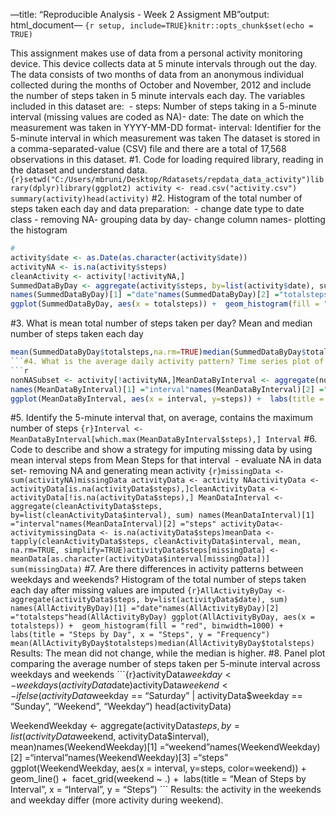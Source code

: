 ---title: "Reproducible Analysis - Week 2 Assigment MB"output: html_document---
```{r setup, include=TRUE}knitr::opts_chunk$set(echo = TRUE)```

This assignment makes use of data from a personal activity monitoring device. This device collects data at 5 minute intervals through out the day. The data consists of two months of data from an anonymous individual collected during the months of October and November, 2012 and include the number of steps taken in 5 minute intervals each day.
The variables included in this dataset are:  
- steps: Number of steps taking in a 5-minute interval (missing values are coded as NA)- date: The date on which the measurement was taken in YYYY-MM-DD format- interval: Identifier for the 5-minute interval in which measurement was taken
The dataset is stored in a comma-separated-value (CSV) file and there are a total of 17,568 observations in this dataset.
#1. Code for loading required library, reading in the dataset and understand data.
```{r}setwd("C:/Users/mbruni/Desktop/Rdatasets/repdata_data_activity")library(dplyr)library(ggplot2)
activity <- read.csv("activity.csv")
summary(activity)head(activity)
```
#2. Histogram of the total number of steps taken each day and data preparation:  - change date type to date class - removing NA- grouping data by day- change column names- plotting the histogram
```r
#  
activity$date <- as.Date(as.character(activity$date))
activityNA <- is.na(activity$steps)
cleanActivity <- activity[!activityNA,]
SummedDataByDay <- aggregate(activity$steps, by=list(activity$date), sum)
names(SummedDataByDay)[1] ="date"names(SummedDataByDay)[2] ="totalsteps"
ggplot(SummedDataByDay, aes(x = totalsteps)) +  geom_histogram(fill = "steelblue", binwidth=1000) +  labs(title = "Total Steps by Day", x = "Steps", y = "Frequency")
```
#3. What is mean total number of steps taken per day? Mean and median number of steps taken each day
```r
mean(SummedDataByDay$totalsteps,na.rm=TRUE)median(SummedDataByDay$totalsteps,na.rm=TRUE)
```#4. What is the average daily activity pattern? Time series plot of the average number of steps taken: 5-minute interval (x-axis) and the average number of steps taken, averaged across all days (y-axis)
```r
nonNASubset <- activity[!activityNA,]MeanDataByInterval <- aggregate(nonNASubset$steps, by=list(nonNASubset$interval), mean)
names(MeanDataByInterval)[1] ="interval"names(MeanDataByInterval)[2] ="steps"
ggplot(MeanDataByInterval, aes(x = interval, y=steps)) +  labs(title = "Total Steps by Interval", x = "interval", y = "steps")+  geom_line(color="black") 
```
#5. Identify the 5-minute interval that, on average, contains the maximum number of steps
```{r}Interval <- MeanDataByInterval[which.max(MeanDataByInterval$steps),]
Interval```
#6. Code to describe and show a strategy for imputing missing data by using mean interval steps from Mean Steps for that interval  
- evaluate NA in data set- removing NA and generating mean activity
```{r}missingData <- sum(activityNA)missingData
activityData <- activity
NAactivityData <- activityData[is.na(activityData$steps),]cleanActivityData <- activityData[!is.na(activityData$steps),]
MeanDataInterval <- aggregate(cleanActivityData$steps, by=list(cleanActivityData$interval), sum)
names(MeanDataInterval)[1] ="interval"names(MeanDataInterval)[2] ="steps"
activityData<- activitymissingData <- is.na(activityData$steps)meanData <- tapply(cleanActivityData$steps, cleanActivityData$interval, mean, na.rm=TRUE, simplify=TRUE)activityData$steps[missingData] <- meanData[as.character(activityData$interval[missingData])]
sum(missingData)
```
#7. Are there differences in activity patterns between weekdays and weekends? Histogram of the total number of steps taken each day after missing values are imputed
```{r}AllActivityByDay <- aggregate(activityData$steps, by=list(activityData$date), sum)
names(AllActivityByDay)[1] ="date"names(AllActivityByDay)[2] ="totalsteps"head(AllActivityByDay)
ggplot(AllActivityByDay, aes(x = totalsteps)) +  geom_histogram(fill = "red", binwidth=1000) +  labs(title = "Steps by Day", x = "Steps", y = "Frequency")
mean(AllActivityByDay$totalsteps)median(AllActivityByDay$totalsteps)```
Results: The mean did not change, while the median is higher.
#8. Panel plot comparing the average number of steps taken per 5-minute interval across weekdays and weekends
```{r}activityData$weekday <- weekdays(activityData$date)activityData$weekend <- ifelse (activityData$weekday == "Saturday" | activityData$weekday == "Sunday", "Weekend", "Weekday")
head(activityData)

WeekendWeekday <- aggregate(activityData$steps, by=list(activityData$weekend, activityData$interval), mean)names(WeekendWeekday)[1] ="weekend"names(WeekendWeekday)[2] ="interval"names(WeekendWeekday)[3] ="steps"
ggplot(WeekendWeekday, aes(x = interval, y=steps, color=weekend)) +  geom_line() +  facet_grid(weekend ~ .) +  labs(title = "Mean of Steps by Interval", x = "Interval", y = "Steps")
```
Results: the activity in the weekends and weekday differ (more activity during weekend).

